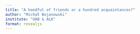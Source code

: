 ```yaml
---
title: "A handful of friends or a hundred acquaintances?"
author: "Michał Bojanowski"
institute: "UAB & ALK"
format: revealjs
---
```


